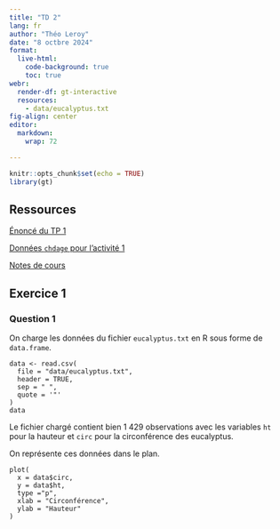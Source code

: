 ```yaml
---
title: "TD 2"
lang: fr
author: "Théo Leroy"
date: "8 octbre 2024"
format:
  live-html:
    code-background: true
    toc: true
webr:
  render-df: gt-interactive
  resources:
    - data/eucalyptus.txt
fig-align: center
editor: 
  markdown: 
    wrap: 72

---
```



```r
knitr::opts_chunk$set(echo = TRUE)
library(gt)
```

## Ressources

[Énoncé du TP
1](https://foad-moodle.ensai.fr/mod/resource/view.php?id=15462)

[Données `chdage` pour l'activité
1](https://foad-moodle.ensai.fr/pluginfile.php/19354/mod_folder/content/0/chdage.txt?forcedownload=1)

[Notes de
cours](https://foad-moodle.ensai.fr/mod/resource/view.php?id=15230)

## Exercice 1

### Question 1

On charge les données du fichier `eucalyptus.txt` en R sous forme de
`data.frame`.

```webr
data <- read.csv(
  file = "data/eucalyptus.txt",
  header = TRUE,
  sep = " ",
  quote = '"'
)
data
```
Le fichier chargé contient bien 1 429 observations avec les variables `ht` pour la hauteur et `circ` pour la circonférence des eucalyptus.

On représente ces données dans le plan.

```webr
plot(
  x = data$circ,
  y = data$ht,
  type ="p",
  xlab = "Circonférence",
  ylab = "Hauteur"
)
```
